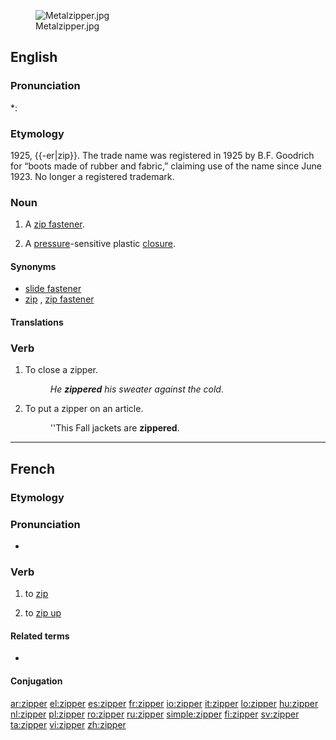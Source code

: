 [[File:Metalzipper.jpg|thumb|right]]

==English==

===Pronunciation===
*: {{rhymes|ɪpə(r)}}

===Etymology===
1925, {{-er|zip}}.  The trade name was registered in 1925 by B.F. Goodrich for “boots made of rubber and fabric,” claiming use of the name since June 1923.  No longer a registered trademark.

===Noun===
{{wikipedia}}
{{en-noun}}

# {{context|chiefly|US|Australia}} A [[zip fastener]].
# A [[pressure]]-sensitive plastic [[closure]].

====Synonyms====
* [[slide fastener]]
* [[zip]] {{qualifier|British}}, [[zip fastener]] {{qualifier|British}}

====Translations====
{{trans-see|zip fastener}}

===Verb===
{{en-verb}}

# To close a zipper.
#: ''He '''zippered''' his sweater against the cold''.
# To put a zipper on an article.
#: ''This Fall jackets are '''zippered'''.

----

==French==

===Etymology===
{{etyl|en|fr}} {{term|zip|to zip|lang=en}}

===Pronunciation===
* {{IPA|/zipe/|lang=fr}}

===Verb===
{{fr-verb}}

# {{computing|lang=fr}} to [[zip]]
# {{Quebec|lang=fr}} to [[zip up]] {{gloss|close using a zip}}

====Related terms====
* {{l|fr|dézipper}}

====Conjugation====
{{fr-conj-er|zipp|avoir}}

[[ar:zipper]]
[[el:zipper]]
[[es:zipper]]
[[fr:zipper]]
[[io:zipper]]
[[it:zipper]]
[[lo:zipper]]
[[hu:zipper]]
[[nl:zipper]]
[[pl:zipper]]
[[ro:zipper]]
[[ru:zipper]]
[[simple:zipper]]
[[fi:zipper]]
[[sv:zipper]]
[[ta:zipper]]
[[vi:zipper]]
[[zh:zipper]]
